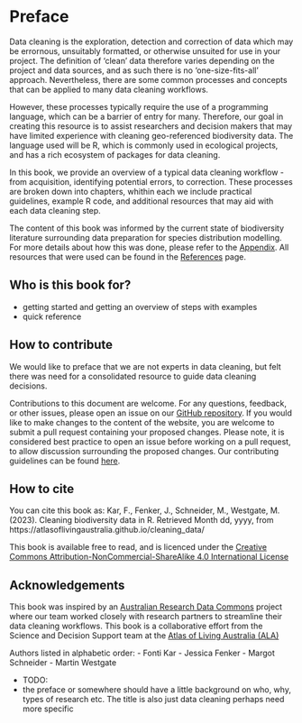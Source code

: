 # Preface {.unnumbered}

<!-- This website contains resources for working with occurrence data from
living atlases. It is suitable for those who wish to learn to download, tidy,
and transform species occurrence records. This process, often broadly referred
to as *data cleaning*, may vary based on the source of the data, or according to
the aims of the project. Therefore, there is no one-size-fits-all approach,
which is reflected in the way this site is structured.  
Add a diagram and some more text here. -->

Data cleaning is the exploration, detection and correction of data which may be
errornous, unsuitably formatted, or otherwise unsuited for use in your project.
The definition of 'clean' data therefore varies depending on the project and
data sources, and as such there is no 'one-size-fits-all' approach.
Nevertheless, there are some common processes and concepts that can be applied
to many data cleaning workflows. 

However, these processes typically require the use of a programming language,
which can be a barrier of entry for many. Therefore, our goal in creating this
resource is to assist researchers and decision makers that may have limited
experience with cleaning geo-referenced biodiversity data. The language used
will be R, which is commonly used in ecological projects, and has a rich
ecosystem of packages for data cleaning.

In this book, we provide an overview of a typical data cleaning workflow - from
acquisition, identifying potential errors, to correction. These processes are
broken down into chapters, whithin each we include practical guidelines, example
R code, and additional resources that may aid with each data cleaning step.

The content of this book was informed by the current state of biodiversity
literature surrounding data preparation for species distribution modelling. For more
details about how this was done, please refer to the [Appendix](appendix.qmd).
All resources that were used can be found in the
[References](references.qmd) page. 

## Who is this book for?

- getting started and getting an overview of steps with examples
- quick reference

## How to contribute

We would like to preface that we are not experts in data cleaning, but felt
there was need for a consolidated resource to guide data cleaning decisions.

Contributions to this document are welcome. For any questions, feedback, or
other issues, please open an issue on our [GitHub
repository](https://github.com/AtlasOfLivingAustralia/cleaning_data/issues). If you
would like to make
changes to the content of the website, you are welcome to submit a pull request containing
your proposed changes. Please note, it is considered best practice to open an
issue before working on a pull request, to allow discussion surrounding the
proposed changes. Our contributing guidelines can be found [here](https://github.com/AtlasOfLivingAustralia/cleaning_data/blob/main/CONTRIBUTING.md).
  
## How to cite

You can cite this book as:
Kar, F., Fenker, J., Schneider, M., Westgate, M. (2023). Cleaning biodiversity
data in R. Retrieved Month dd, yyyy, from https://atlasoflivingaustralia.github.io/cleaning_data/

<!-- Just a placeholder licence -->
<!-- actual repository should also contain a licence doc; preferably matching I think -->
This book is available free to read, and is licenced under the 
[Creative Commons Attribution-NonCommercial-ShareAlike 4.0 International License](https://creativecommons.org/licenses/by-nc-sa/4.0/) 

## Acknowledgements {.unnumbered}

This book was inspired by an [Australian Research Data
Commons](https://ardc.edu.au/) project where our team worked closely with
research partners to streamline their data cleaning workflows. This book is a
collaborative effort from the Science and Decision Support team at the [Atlas of Living Australia (ALA)](https://www.ala.org.au/)

Authors listed in alphabetic order:\ - Fonti Kar\ - Jessica Fenker\ - Margot
Schneider\ - Martin Westgate


- TODO:
- the preface or somewhere should have a little background on who, why, types of
research etc. The title is also just data cleaning perhaps need more specific 